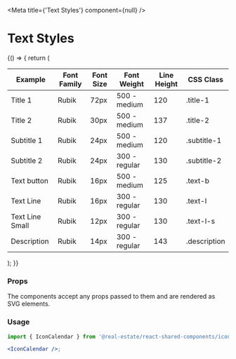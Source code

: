 
<Meta title={'Text Styles'} component={null} />

<h1>Text Styles</h1>

<Preview>
  <Story name="Default">
    {() => {
      return (
      <table>
      <thead>
        <tr>
          <th>Example</th>
          <th>Font Family</th>
          <th>Font Size</th>
          <th>Font Weight</th>
          <th>Line Height</th>
          <th>CSS Class</th>
        </tr>
        </thead>
        <tbody>
        <tr>
          <td className="title-1">Title 1</td>
          <td>Rubik</td>
          <td>72px</td>
          <td>500 - medium</td>
          <td>120</td>
          <td>.title-1</td>
        </tr>
        <tr>
          <td className="title-2">Title 2</td>
          <td>Rubik</td>
          <td>30px</td>
          <td>500 - medium</td>
          <td>137</td>
          <td>.title-2</td>
        </tr>
        <tr>
          <td className="subtitle-1">Subtitle 1</td>
          <td>Rubik</td>
          <td>24px</td>
          <td>500 - medium</td>
          <td>120</td>
          <td>.subtitle-1</td>
        </tr>
        <tr>
          <td className="subtitle-2">Subtitle 2</td>
          <td>Rubik</td>
          <td>24px</td>
          <td>300 - regular</td>
          <td>130</td>
          <td>.subtitle-2</td>
        </tr>
        <tr>
          <td className="text-b">Text button</td>
          <td>Rubik</td>
          <td>16px</td>
          <td>500 - medium</td>
          <td>125</td>
          <td>.text-b</td>
        </tr>
        <tr>
          <td className="text-l">Text Line</td>
          <td>Rubik</td>
          <td>16px</td>
          <td>300 - regular</td>
          <td>130</td>
          <td>.text-l</td>
        </tr>
        <tr>
          <td className="text-l-s">Text Line Small</td>
          <td>Rubik</td>
          <td>12px</td>
          <td>300 - regular</td>
          <td>130</td>
          <td>.text-l-s</td>
        </tr>
        <tr>
          <td className="description">Description</td>
          <td>Rubik</td>
          <td>14px</td>
          <td>300 - regular</td>
          <td>143</td>
          <td>.description</td>
        </tr>
        </tbody>
      </table>
      );
    }}
  </Story>
</Preview>

### Props

The components accept any props passed to them and are rendered as SVG elements.

### Usage

```jsx
import { IconCalendar } from '@real-estate/react-shared-components/icons';

<IconCalendar />;
```
